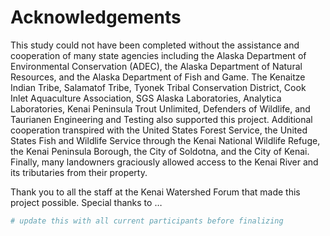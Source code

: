 # Acknowledgements {.unnumbered}

This study could not have been completed without the assistance and cooperation of many state agencies including the Alaska Department of Environmental Conservation (ADEC), the Alaska Department of Natural Resources, and the Alaska Department of Fish and Game. The Kenaitze Indian Tribe, Salamatof Tribe, Tyonek Tribal Conservation District, Cook Inlet Aquaculture Association, SGS Alaska Laboratories, Analytica Laboratories, Kenai Peninsula Trout Unlimited, Defenders of Wildlife, and Taurianen Engineering and Testing also supported this project. Additional cooperation transpired with the United States Forest Service, the United States Fish and Wildlife Service through the Kenai National Wildlife Refuge, the Kenai Peninsula Borough, the City of Soldotna, and the City of Kenai. Finally, many landowners graciously allowed access to the Kenai River and its tributaries from their property.

Thank you to all the staff at the Kenai Watershed Forum that made this project possible. Special thanks to ...

```r

# update this with all current participants before finalizing

```


\newpage
